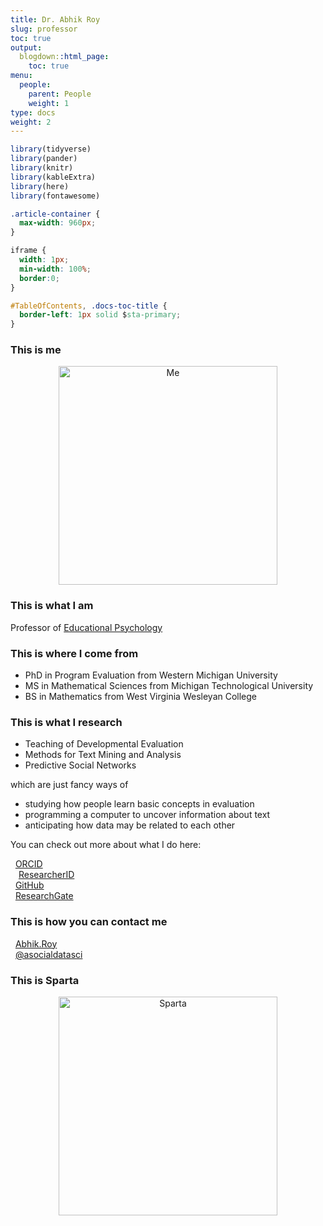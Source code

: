```yaml
---
title: Dr. Abhik Roy
slug: professor
toc: true
output:
  blogdown::html_page:
    toc: true
menu:
  people:
    parent: People
    weight: 1
type: docs
weight: 2
---
```


```r
library(tidyverse)
library(pander)
library(knitr)
library(kableExtra)
library(here)
library(fontawesome)
```

```css
.article-container {
  max-width: 960px;
}

iframe {
  width: 1px;
  min-width: 100%;
  border:0;
}

#TableOfContents, .docs-toc-title {
  border-left: 1px solid $sta-primary;
}
```

</style>

### This is me

<center>

<img src="/img/me.png" alt="Me" style="width: 350px;"/>

</center>

### This is what I am

Professor of [Educational Psychology](https://counselingandlearningsci.wvu.edu/academics/master-educational-psychology)

### This is where I come from

- PhD in Program Evaluation from Western Michigan University
- MS in Mathematical Sciences from Michigan Technological University
- BS in Mathematics from West Virginia Wesleyan College

### This is what I research

- Teaching of Developmental Evaluation
- Methods for Text Mining and Analysis
- Predictive Social Networks

which are just fancy ways of

- studying how people learn basic concepts in evaluation
- programming a computer to uncover information about text
- anticipating how data may be related to each other

You can check out more about what I do here:
<br>
<p>
<span style="font-size: 1.0em; color: #A6CE39;">
<i class="fab fa-orcid fa-fw"></i>&nbsp;
</span>
<a href="https://orcid.org/0000-0002-7085-8964" target="_blank">ORCID</a>
<br>
<span style="font-size: 1.0em; color: #ff8000;">
&hairsp;&hairsp;<i class="ai ai-researcherid ai-1x"></i>  &hairsp;&hairsp;
</span>
<a href="https://publons.com/researcher/4243335/abhik-roy/" target="_blank">ResearcherID</a>
<br>
<span style="font-size: 1.0em; color: #ffffff;">
<i class="fab fa-github fa-fw"></i>&nbsp;
</span>
<a href="https://github.com/drabhikroy/" target="_blank">GitHub</a>
<br>
<span style="font-size: 1.0em; color: #60D1AE;">
<i class="fab fa-researchgate fa-fw"></i>&nbsp;
</span>
<a href="https://www.researchgate.net/profile/Abhik_Roy2" target="_blank">ResearchGate</a>
</p>

### This is how you can contact me

<p>
<span style="font-size: 1.0em; color: #b5aab8;">
<i class="far fa-envelope fa-fw"></i></i>&nbsp;
</span>
<a href="mailto: Abhik.Roy@mail.wvu.edu">Abhik.Roy</a>
<br>
<span style="font-size: 1.0em; color: #1da1f2;">
<i class="fab fa-twitter fa-fw"></i></i></i>&nbsp;
</span>
<a href="https://twitter.com/asocialdatasci" target="_blank">@asocialdatasci</a>
</p>

### This is Sparta

<center>

<img src="/img/sparta.png" alt="Sparta" style="width: 350px;"/>

</center>



